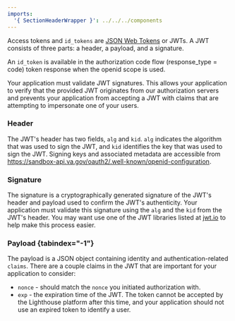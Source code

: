 ```yaml
---
imports:
  '{ SectionHeaderWrapper }': ../../../components 
---
```


<SectionHeaderWrapper heading="ID Token" id="id-token"/>

Access tokens and `id_tokens` are [JSON Web Tokens](https://jwt.io/) or JWTs. A JWT consists of three parts: a header, a payload, and a signature. 

An `id_token` is available in the authorization code flow (response_type = code) token response when the openid scope is used.

Your application must validate JWT signatures. This allows your application to verify that the provided JWT originates from our authorization servers and prevents your application from accepting a JWT with claims that are attempting to impersonate one of your users.

### Header

The JWT's header has two fields, `alg` and `kid`. `alg` indicates the algorithm that was used to sign the JWT, and `kid` identifies the key that was used to sign the JWT. Signing keys and associated metadata are accessible from 
https://sandbox-api.va.gov/oauth2/.well-known/openid-configuration.

### Signature

The signature is a cryptographically generated signature of the JWT's header and payload used to confirm the JWT's authenticity. Your application must validate this signature using the `alg` and the `kid` from the JWT's header. You may want use one of the JWT libraries listed at [jwt.io](https://jwt.io) to help make this process easier.

### Payload {tabindex="-1"}

The payload is a JSON object containing identity and authentication-related `claims`. There are a couple claims in the JWT that are important for your application to consider:
- `nonce` - should match the `nonce` you initiated authorization with.
- `exp` - the expiration time of the JWT. The token cannot be accepted by the Lighthouse platform after this time, and your application should not use an expired token to identify a user.